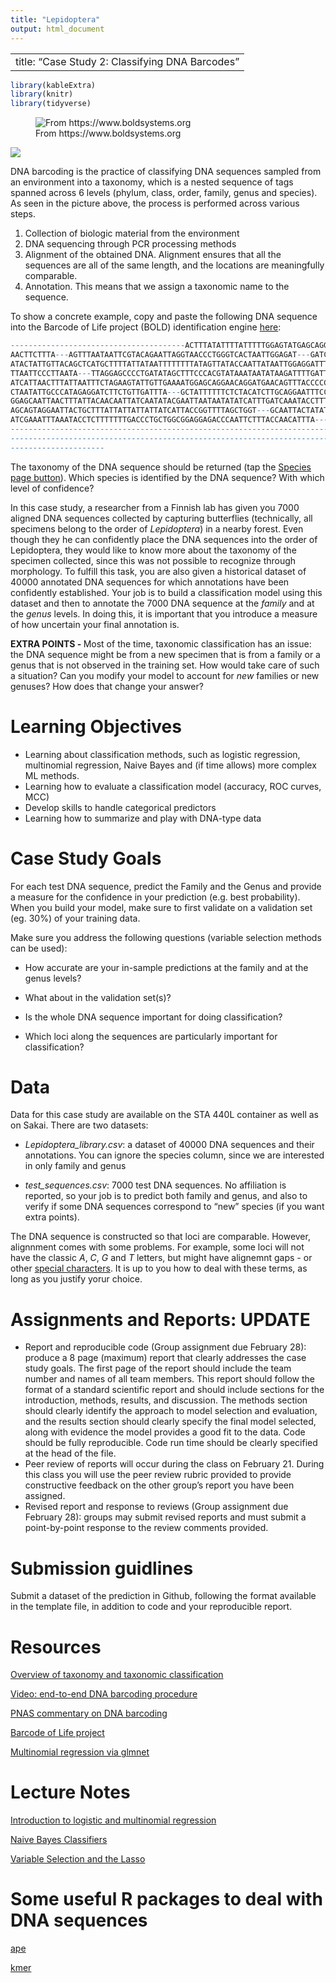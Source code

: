 ```yaml
---
title: "Lepidoptera"
output: html_document
---
```


---
title: "Case Study 2: Classifying DNA Barcodes"
---

```r
library(kableExtra)
library(knitr)
library(tidyverse)
```
![From https://www.boldsystems.org](images/Lepidoptera.png)

![](images/barcoding.png) 


DNA barcoding is the practice of classifying DNA sequences sampled from an environment
into a taxonomy, which is a nested sequence of tags spanned across 6 levels (phylum, class,
order, family, genus and species). As seen in the picture above, the process is
performed across various steps.

1. Collection of biologic material from the environment
2. DNA sequencing through PCR processing methods
3. Alignment of the obtained DNA. Alignment ensures that all the sequences are all of
the same length, and the locations are meaningfully comparable. 
4. Annotation. This means that we assign a taxonomic name to the sequence.

To show a concrete example, copy and paste the following DNA sequence into 
the Barcode of Life project (BOLD) identification engine [here](https://www.boldsystems.org/index.php/IDS_OpenIdEngine):

```R
---------------------------------------ACTTTATATTTTATTTTTGGAGTATGAGCAGGAATAATTGG
AACTTCTTTA---AGTTTAATAATTCGTACAGAATTAGGTAACCCTGGGTCACTAATTGGAGAT---GATCAAATTTATA
ATACTATTGTTACAGCTCATGCTTTTATTATAATTTTTTTTATAGTTATACCAATTATAATTGGAGGATTTGGTAATTGA
TTAATTCCCTTAATA---TTAGGAGCCCCTGATATAGCTTTCCCACGTATAAATAATATAAGATTTTGATTATTACCCCC
ATCATTAACTTTATTAATTTCTAGAAGTATTGTTGAAAATGGAGCAGGAACAGGATGAACAGTTTACCCCCCTCTTTCCT
CTAATATTGCCCATAGAGGATCTTCTGTTGATTTA---GCTATTTTTTCTCTACATCTTGCAGGAATTTCCTCCATCCTC
GGAGCAATTAACTTTATTACAACAATTATCAATATACGAATTAATAATATATCATTTGATCAAATACCTTTATTTGTATG
AGCAGTAGGAATTACTGCTTTATTATTATTATTATCATTACCGGTTTTAGCTGGT---GCAATTACTATATTATTAACTG
ATCGAAATTTAAATACCTCTTTTTTTGACCCTGCTGGCGGAGGAGACCCAATTCTTTACCAACATTTA------------
--------------------------------------------------------------------------------
--------------------------------------------------------------------------------
---------------------
```

The taxonomy of the DNA sequence should be returned (tap the [Species page button](https://www.boldsystems.org/index.php/Taxbrowser_Taxonpage?taxid=70536)).
Which species is identified by the DNA sequence? With which level of confidence?


In this case study, a researcher from a Finnish lab has given you 7000 aligned
DNA sequences collected by capturing butterflies (technically, all specimens belong
to the order of *Lepidoptera*) in a nearby forest. Even though they he can
confidently place the DNA sequences into the order of Lepidoptera, they would
like to know more about the taxonomy of the specimen collected, since this was
not possible to recognize through morphology. To fulfill this task, you are also
given a historical dataset of 40000 annotated DNA sequences for which annotations
have been confidently established. Your job is to build a classification model using
this dataset and then to annotate the 7000 DNA sequence at the *family* and at the *genus* levels.
In doing this, it is important that you introduce a measure of how uncertain your
final annotation is. 

**EXTRA POINTS - ** Most of the time, taxonomic classification has an issue: 
the DNA sequence might be from a new specimen that is from a family or a genus 
that is not observed in the training set. How would take care of such a situation?
Can you modify your model to account for *new* families or new genuses?
How does that change your answer?



# Learning Objectives

-   Learning about classification methods, such as logistic regression, multinomial
    regression, Naive Bayes and (if time allows) more complex ML methods. 
-   Learning how to evaluate a classification model (accuracy, ROC curves, MCC)
-   Develop skills to handle categorical predictors
-   Learning how to summarize and play with DNA-type data


# Case Study Goals
 
For each test DNA sequence, predict the Family and the Genus and provide a measure
for the confidence in your prediction (e.g. best probability). When you build your model,
make sure to first validate on a validation set (eg. 30%) of your training data. 


Make sure you address the following questions (variable selection methods can be used):

  -  How accurate are your in-sample predictions at the family and at the genus levels?
  
  -  What about in the validation set(s)?
  
  -  Is the whole DNA sequence important for doing classification? 
  
  -  Which loci along the sequences are particularly important for classification?

# Data

Data for this case study are available on the STA 440L container as well as on Sakai.
There are two datasets:

 - *Lepidoptera_library.csv*: a dataset of 40000 DNA sequences and their annotations. You can ignore the species column, since we are interested in only family and genus
 
 - *test_sequences.csv*: 7000 test DNA sequences. No affiliation is reported, so your job is
 to predict both family and genus, and also to verify if some DNA sequences correspond to "new" species (if you want extra points).

The DNA sequence is constructed so that loci are comparable. However, alignnment comes
with some problems. For example, some loci will not have the classic *A*, *C*, *G* and *T*
letters, but might have alignemnt gaps *-* or other [special characters](https://en.wikipedia.org/wiki/Nucleic_acid_notation). It is up to you 
how to deal with these terms, as long as you justify yorur choice. 


# Assignments and Reports: UPDATE

-   Report and reproducible code (Group assignment due February 28): produce a 8 page (maximum) report that clearly addresses the case study goals. The first page of the report should include the team number and names of all team members. This report should follow the format of a standard scientific report and should include sections for the introduction, methods, results, and discussion. The methods section should clearly identify the approach to model selection and evaluation, and the results section should clearly specify the final model selected, along with evidence the model provides a good fit to the data. Code should be fully reproducible. Code run time should be clearly specified at the head of the file.
- Peer review of reports will occur during the class on February 21. During this class you will use the peer review rubric provided to provide constructive feedback on the other group's report you have been assigned.
- Revised report and response to reviews (Group assignment due February 28): groups may submit revised reports and must submit a point-by-point response to the review comments provided.

# Submission guidlines

Submit a dataset of the prediction in Github, following the format available in the 
template file, in addition to code and your reproducible report. 

# Resources

[Overview of taxonomy and taxonomic classification](https://geo.libretexts.org/Courses/University_of_California_Davis/GEL_098-16%3A_Geobiology_(Sumner)/Text/4%3A_Tracing_the_History_of_Evolution/4.3%3A_The_Levels_of_Classification)


[Video: end-to-end DNA barcoding procedure](https://www.youtube.com/watch?v=zcd3QYngHX0&ab_channel=iBOLConsortium)

[PNAS commentary on DNA barcoding](https://www.pnas.org/doi/10.1073/pnas.0800476105#:~:text=DNA%20barcoding%20aims%20to%20use,1)

[Barcode of Life project](https://www.boldsystems.org/)

[Multinomial regression via glmnet](https://glmnet.stanford.edu/articles/glmnet.html)

# Lecture Notes

[Introduction to logistic and multinomial regression](../decks/logistic_and_multinomial.html)

[Naive Bayes Classifiers](../decks/LDA_naiveBayes.html) 

[Variable Selection and the Lasso](../decks/Lasso_ridge.html)



# Some useful R packages to deal with DNA sequences

[ape](https://cran.r-project.org/web/packages/ape/ape.pdf)

[kmer](https://www.rdocumentation.org/packages/kmer/versions/1.1.2)

